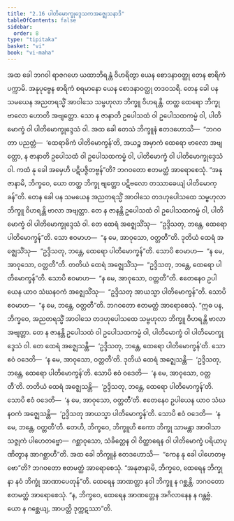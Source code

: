 ```yaml
---
title: "2.16 ပါတိမောက္ခုဒ္ဒေသကအဇ္ဈေသနာဒိ"
tableOfContents: false
sidebar:
  order: 8
type: "tipitaka"
basket: "vi"
book: "vi-maha"
---
```



<DynamicBreadcrumb />

<Division number="155" book="vi-maha">

<Paragraph number="649" book="vi-maha">
အထ ခေါ ဘဂဝါ ရာဇဂဟေ ယထာဘိရန္တံ ဝိဟရိတွာ ယေန စောဒနာဝတ္ထု တေန စာရိကံ ပက္ကာမိ. အနုပုဗ္ဗေန စာရိကံ စရမာနော ယေန စောဒနာဝတ္ထု တဒဝသရိ. တေန ခေါ ပန သမယေန အညတရသ္မိံ အာဝါသေ သမ္ဗဟုလာ ဘိက္ခူ ဝိဟရန္တိ. တတ္ထ ထေရော ဘိက္ခု ဗာလော ဟောတိ အဗျတ္တော. သော န ဇာနာတိ ဥပေါသထံ ဝါ ဥပေါသထကမ္မံ ဝါ, ပါတိမောက္ခံ ဝါ ပါတိမောက္ခုဒ္ဒေသံ ဝါ. အထ ခေါ တေသံ ဘိက္ခူနံ ဧတဒဟောသိ—  “ဘဂဝတာ ပညတ္တံ—  ‘ထေရာဓိကံ ပါတိမောက္ခန်’တိ, အယဉ္စ အမှာကံ ထေရော ဗာလော အဗျတ္တော, န ဇာနာတိ ဥပေါသထံ ဝါ ဥပေါသထကမ္မံ ဝါ, ပါတိမောက္ခံ ဝါ ပါတိမောက္ခုဒ္ဒေသံ ဝါ. ကထံ နု ခေါ အမှေဟိ ပဋိပဇ္ဇိတဗ္ဗန်”တိ? ဘဂဝတော ဧတမတ္ထံ အာရောစေသုံ. “အနုဇာနာမိ, ဘိက္ခဝေ, ယော တတ္ထ ဘိက္ခု ဗျတ္တော ပဋိဗလော တဿာဓေယျံ ပါတိမောက္ခန်”တိ.
</Paragraph>

<Paragraph number="650" book="vi-maha">
တေန ခေါ ပန သမယေန အညတရသ္မိံ အာဝါသေ တဒဟုပေါသထေ သမ္ဗဟုလာ ဘိက္ခူ ဝိဟရန္တိ ဗာလာ အဗျတ္တာ. တေ န ဇာနန္တိ ဥပေါသထံ ဝါ ဥပေါသထကမ္မံ ဝါ, ပါတိမောက္ခံ ဝါ ပါတိမောက္ခုဒ္ဒေသံ ဝါ. တေ ထေရံ အဇ္ဈေသိံသု—  “ဥဒ္ဒိသတု, ဘန္တေ, ထေရော ပါတိမောက္ခန်”တိ. သော ဧဝမာဟ—  “န မေ, အာဝုသော, ဝတ္တတီ”တိ. ဒုတိယံ ထေရံ အဇ္ဈေသိံသု—  “ဥဒ္ဒိသတု, ဘန္တေ, ထေရော ပါတိမောက္ခန်”တိ. သောပိ ဧဝမာဟ—  “န မေ, အာဝုသော, ဝတ္တတီ”တိ. တတိယံ ထေရံ အဇ္ဈေသိံသု—  “ဥဒ္ဒိသတု, ဘန္တေ, ထေရော ပါတိမောက္ခန်”တိ. သောပိ ဧဝမာဟ—  “န မေ, အာဝုသော, ဝတ္တတီ”တိ. ဧတေနေဝ ဥပါယေန ယာဝ သံဃနဝကံ အဇ္ဈေသိံသု—  “ဥဒ္ဒိသတု အာယသ္မာ ပါတိမောက္ခန်”တိ. သောပိ ဧဝမာဟ—  “န မေ, ဘန္တေ, ဝတ္တတီ”တိ. ဘဂဝတော ဧတမတ္ထံ အာရောစေသုံ.
</Paragraph>

<Paragraph number="651" book="vi-maha">
“ဣဓ ပန, ဘိက္ခဝေ, အညတရသ္မိံ အာဝါသေ တဒဟုပေါသထေ သမ္ဗဟုလာ ဘိက္ခူ ဝိဟရန္တိ ဗာလာ အဗျတ္တာ. တေ န ဇာနန္တိ ဥပေါသထံ ဝါ ဥပေါသထကမ္မံ ဝါ, ပါတိမောက္ခံ ဝါ ပါတိမောက္ခုဒ္ဒေသံ ဝါ. တေ ထေရံ အဇ္ဈေသန္တိ—  ‘ဥဒ္ဒိသတု, ဘန္တေ, ထေရော ပါတိမောက္ခန်’တိ. သော ဧဝံ ဝဒေတိ—  ‘န မေ, အာဝုသော, ဝတ္တတီ’တိ. ဒုတိယံ ထေရံ အဇ္ဈေသန္တိ—  ‘ဥဒ္ဒိသတု, ဘန္တေ, ထေရော ပါတိမောက္ခန်’တိ. သောပိ ဧဝံ ဝဒေတိ—  ‘န မေ, အာဝုသော, ဝတ္တတီ’တိ. တတိယံ ထေရံ အဇ္ဈေသန္တိ—  ‘ဥဒ္ဒိသတု, ဘန္တေ, ထေရော ပါတိမောက္ခန်’တိ. သောပိ ဧဝံ ဝဒေတိ—  ‘န မေ, အာဝုသော, ဝတ္တတီ’တိ. ဧတေနေဝ ဥပါယေန ယာဝ သံဃနဝကံ အဇ္ဈေသန္တိ—  ‘ဥဒ္ဒိသတု အာယသ္မာ ပါတိမောက္ခန်’တိ. သောပိ ဧဝံ ဝဒေတိ—  ‘န မေ, ဘန္တေ, ဝတ္တတီ’တိ. တေဟိ, ဘိက္ခဝေ, ဘိက္ခူဟိ ဧကော ဘိက္ခု သာမန္တာ အာဝါသာ သဇ္ဇုကံ ပါဟေတဗ္ဗော—  ဂစ္ဆာဝုသော, သံခိတ္တေန ဝါ ဝိတ္ထာရေန ဝါ ပါတိမောက္ခံ ပရိယာပုဏိတွာန အာဂစ္ဆာဟီ”တိ.
</Paragraph>

<Paragraph number="652" book="vi-maha">
အထ ခေါ ဘိက္ခူနံ ဧတဒဟောသိ—  “ကေန နု ခေါ ပါဟေတဗ္ဗော”တိ? ဘဂဝတော ဧတမတ္ထံ အာရောစေသုံ. “အနုဇာနာမိ, ဘိက္ခဝေ, ထေရေန ဘိက္ခုနာ နဝံ ဘိက္ခုံ အာဏာပေတုန်”တိ. ထေရေန အာဏတ္တာ နဝါ ဘိက္ခူ န ဂစ္ဆန္တိ. ဘဂဝတော ဧတမတ္ထံ အာရောစေသုံ. “န, ဘိက္ခဝေ, ထေရေန အာဏတ္တေန အဂိလာနေန န ဂန္တဗ္ဗံ. ယော န ဂစ္ဆေယျ, အာပတ္တိ ဒုက္ကဋဿာ”တိ.
</Paragraph>
</Division>